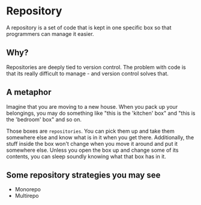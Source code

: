 
# Repository

A repository is a set of code that is kept in one specific box so that programmers can manage it easier.

## Why?

Repositories are deeply tied to <KeyTermLink termUrl="version-control">version control</KeyTermLink>. The problem with code is that its really difficult to manage - and version control solves that.

## A metaphor

Imagine that you are moving to a new house. When you pack up your belongings, you may do something like "this is the 'kitchen' box" and "this is the 'bedroom' box" and so on.

Those boxes are `repositories`. You can pick them up and take them somewhere else and know what is in it when you get there. Additionally, the stuff inside the box won't change when you move it around and put it somewhere else. Unless you open the box up and change some of its contents, you can sleep soundly knowing what that box has in it.

## Some repository strategies you may see

- <KeyTermLink termUrl="monorepo">Monorepo</KeyTermLink>
- <KeyTermLink termUrl="multirepo">Multirepo</KeyTermLink>
